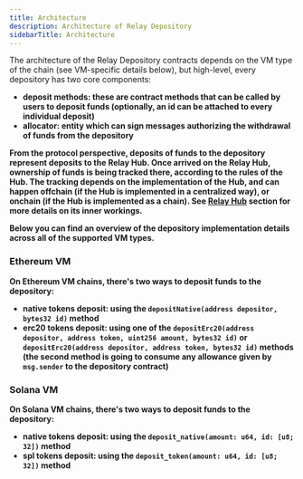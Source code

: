 ```yaml
---
title: Architecture
description: Architecture of Relay Depository
sidebarTitle: Architecture
---
```


The architecture of the Relay Depository contracts depends on the VM type of the chain (see VM-specific details below), but high-level, every depository has two core components:

- <b>deposit methods<b>: these are contract methods that can be called by users to deposit funds (optionally, an id can be attached to every individual deposit)
- <b>allocator</b>: entity which can sign messages authorizing the withdrawal of
  funds from the depository

From the protocol perspective, deposits of funds to the depository represent deposits to the Relay Hub.
Once arrived on the Relay Hub, ownership of funds is being tracked there, according to the rules of the Hub.
The tracking depends on the implementation of the Hub, and can happen offchain (if the Hub is implemented in a centralized way), or onchain (if the Hub is implemented as a chain).
See [Relay Hub](../hub) section for more details on its inner workings.

Below you can find an overview of the depository implementation details across all of the supported VM types.

### Ethereum VM

On Ethereum VM chains, there's two ways to deposit funds to the depository:

- native tokens deposit: using the `depositNative(address depositor, bytes32 id)` method
- erc20 tokens deposit: using one of the `depositErc20(address depositor, address token, uint256 amount, bytes32 id)` or `depositErc20(address depositor, address token, bytes32 id)` methods (the second method is going to consume any allowance given by `msg.sender` to the depository contract)

### Solana VM

On Solana VM chains, there's two ways to deposit funds to the depository:

- native tokens deposit: using the `deposit_native(amount: u64, id: [u8; 32])` method
- spl tokens deposit: using the `deposit_token(amount: u64, id: [u8; 32])` method
